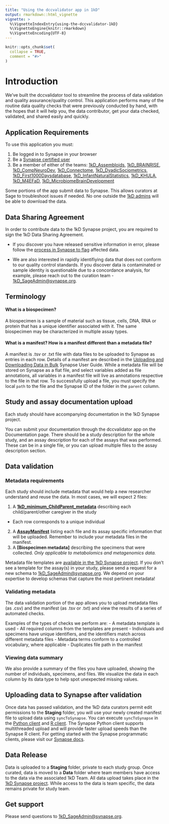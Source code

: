 ```yaml
---
title: "Using the dccvalidator app in 1kD"
output: rmarkdown::html_vignette
vignette: >
  %\VignetteIndexEntry{using-the-dccvalidator-1kD}
  %\VignetteEngine{knitr::rmarkdown}
  %\VignetteEncoding{UTF-8}
---
```

  
```r
knitr::opts_chunk$set(
  collapse = TRUE,
  comment = "#>"
)
```

# Introduction

We've built the dccvalidator tool to streamline the process of data validation and quality assurance/quality control. This application performs many of the routine data quality checks that were previously conducted by hand, with the hopes that it will help you, the data contributor, get your data checked, validated, and shared easily and quickly.

## Application Requirements

To use this application you must:

1. Be logged in to Synapse in your browser
2. Be a [Synapse certified user](https://docs.synapse.org/articles/accounts_certified_users_and_profile_validation.html){target="_blank"}
3. Be a member of either of the teams: [1kD_Assembloids](https://www.synapse.org/#!Team:3436716), [1kD_BRAINRISE](https://www.synapse.org/#!Team:3436720), [1kD_CompNeuroDev](https://www.synapse.org/#!Team:3436719), [1kD_Connectome](https://www.synapse.org/#!Team:3436722), [1kD_DyadicSociometrics](https://www.synapse.org/#!Team:3436713), [1kD_First1000Daysdatabase](https://www.synapse.org/#!Team:3436714), [1kD_InfantNaturalStatistics](https://www.synapse.org/#!Team:3436721), [
1kD_KHULA](https://www.synapse.org/#!Team:3436718), [1kD_M4EFaD](https://www.synapse.org/#!Team:3436717), [1kD_MicrobiomeBrainDevelopment](https://www.synapse.org/#!Team:3436509){target="_blank"}

Some portions of the app submit data to Synapse. This allows curators at Sage to troubleshoot issues if needed. No one outside the [1kD admins](https://www.synapse.org/#!Team:3433360) will be able to download the data.

## Data Sharing Agreement 

In order to contribute data to the 1kD Synapse project, you are required to sign the 1kD Data Sharing Agreement.

- If you discover you have released sensitive information in error, please follow the [process in Synapse to flag](https://docs.synapse.org/articles/contribute_and_access_controlled_use_data.html#flagging-inappropriate-data-use){target="_blank"} affected data. 

- We are also interested in rapidly identifiying data that does not conform to our quality control standards. If you discover data is contaminated or sample identity is questionable due to a concordance analysis, for example, please reach out to the curation team - [1kD_SageAdmin@synapse.org](mailto:1kD_SageAdmin@synapse.org){target="_blank"}.

## Terminology

#### What is a biospecimen? 

A biospecimen is a sample of material such as tissue, cells, DNA, RNA or protein that has a unique identifier associated with it. The same biospecimen may be characterized in multiple assay types. 

#### What is a manifest? How is a manifest different than a metadata file? 

A manifest is .tsv or .txt file with data files to be uploaded to Synapse as entries in each row. Details of a manifest are described in the [Uploading and Downloading Data in Bulk](https://docs.synapse.org/articles/uploading_in_bulk.html){target="_blank"} Synapse User Guide. While a metadata file will be stored on Synapse as a flat file, and select variables added as file annotations, all variables in a manifest file will live as annotations respective to the file in that row. To successfully upload a file, you must specify the local `path` to the file and the Synapse ID of the folder in the `parent` column.

## Study and assay documentation upload 

Each study should have accompanying documentation in the 1kD Synapse project. 
                                                                                                                                                                                                        
You can submit your documentation through the dccvalidator app on the Documentation page. There should be a study description for the whole study, and an assay description for each of the assays that was performed. These can be in a single file, or you can upload multiple files to the assay description section.

## Data validation

### Metadata requirements

Each study should include metadata that would help a new researcher understand and reuse the data. In most cases, we will expect 2 files:
  
1. A **[1kD_minimum_ChildParent_metadata](https://www.synapse.org/#!Synapse:syn29358381)** describing each child/parent/other caregiver in the study
- Each row corresponds to a unique individual
2. A **[AssayManifest](https://www.synapse.org/#!Synapse:syn27832372)** listing each file and its assay specific information that will be uploaded. Remember to include your metadata files in the manifest.
2. A **[Biospecimen metadata]** describing the specimens that were collected. *Only applicable to metabolomics and metagenomics data.* 

Metadata file templates are [available in the 1kD Synapse project](https://www.synapse.org/#!Synapse:syn27817580){target="_blank"}. 
If you don't see a template for the assay(s) in your study, please send a request for a new schema to [1kD_SageAdmin@synapse.org](mailto:1kD_SageAdmin@synapse.org){target="_blank"}. We depend on your expertise to develop schemas that capture the most pertinent metadata!

### Validating metadata 

The data validation portion of the app allows you to upload metadata files (as .csv) and the manifest (as .tsv or .txt) and view the results of a series of automated checks.

Examples of the types of checks we perform are:
- A metadata template is used
- All required columns from the templates are present
- Individuals and specimens have unique identifiers, and the identifiers match across different metadata files
- Metadata terms conform to a controlled vocabulary, where applicable
- Duplicates file path in the manifest

### Viewing data summary

We also provide a summary of the files you have uploaded, showing the number of individuals, specimens, and files. We visualize the data in each column by its data type to help spot unexpected missing values.
 
## Uploading data to Synapse after validation

Once data has passed validation, and the 1kD data curators permit edit permissions to the **Staging** folder, you will use your newly created manifest file to upload data using `syncToSynapse`. You can execute `syncToSynapse` in the [Python client](https://python-docs.synapse.org/build/html/synapseutils.html#synapseutils.sync.syncToSynapse){target="_blank"} and [R client](https://github.com/Sage-Bionetworks/synapserutils#upload-data-in-bulk){target="_blank"}. The Synapse Python client supports multithreaded upload and will provide faster upload speeds than the Synapse R client. For getting started with the Synapse programmatic clients, please visit our [Synapse docs](https://docs.synapse.org/articles/api_documentation.html){target="_blank"}.

## Data Release

Data is uploaded to a **Staging** folder, private to each study group. Once curated, data is moved to a **Data** folder where team members have access to the data via the associated 1kD Team. All data upload takes place in the [1kD Synapse project](https://www.synapse.org/#!Synapse:syn26133760/wiki/613444){target="_blank"}. While access to the data is team specific, the data remains private for study team. 

## Get support 

Please send questions to [1kD_SageAdmin@synapse.org](mailto:1kD_SageAdmin@synapse.org){target="_blank"}. 
